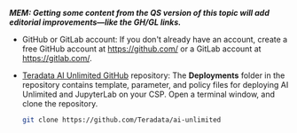 
***MEM: Getting some content from the QS version of this topic will add editorial improvements—like the GH/GL links.***

- GitHub or GitLab account: If you don't already have an account, create a free GitHub account at https://github.com/ or a GitLab account at https://gitlab.com/.

- [Teradata AI Unlimited GitHub](https://github.com/Teradata/ai-unlimited) repository: The **Deployments** folder in the repository contains template, parameter, and policy files for deploying AI Unlimited and JupyterLab on your CSP. Open a terminal window, and clone the repository. 

    ``` bash
    git clone https://github.com/Teradata/ai-unlimited
    ```
